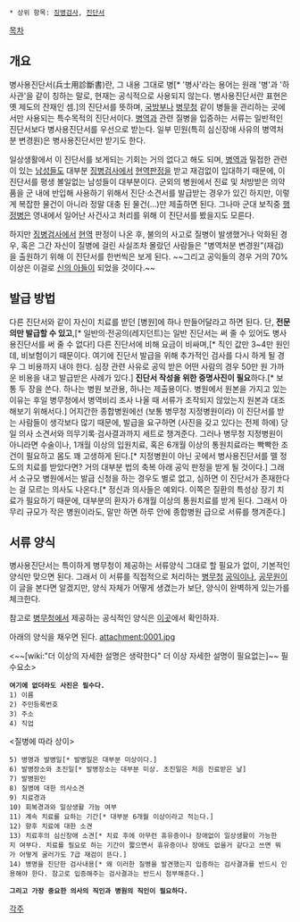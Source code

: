  * 상위 항목: [[징병검사]], [[진단서]]

[[목차]]
== 개요 ==
병사용진단서(兵士用診斷書)란, 그 내용 그대로 병[* '병사'라는 용어는 원래 '병'과 '하사관'을 같이 칭하는 말로, 현재는 공식적으로 사용되지 않는다. 병사용진단서란 표현은 옛 제도의 잔재인 셈.]의 진단서를 뜻하며, [[국방부]]나 [[병무청]] 같이 병들을 관리하는 곳에서만 사용되는 특수목적의 진단서이다. [[병역]]과 관련 질병을 입증하는 서류는 일반적인 진단서보다 병사용진단서를 우선으로 받는다. 일부 민원(특히 심신장애 사유의 병역처분 변경원)은 병사용진단서만 받기도 한다.

일상생활에서 이 진단서를 보게되는 기회는 거의 없다고 해도 되며, [[병역]]과 밀접한 관련이 있는 [[남성]]들도 대부분 [[징병검사]]에서 [[현역]]판정을 받고 재검없이 입대하기 때문에, 이 진단서를 평생 볼일없는 남성들이 대부분이다. 군외의 병원에서 진료 및 처방받은 의약품을 군 내에 반입해 사용하기 위해서 진단·소견서를 발급받는 경우가 있긴 하지만, 이렇게 복잡한 물건이 아니라 정말 대충 된 물건(…)만 제출하면 된다. 그나마 군대 보직중 [[행정병]]은 영내에서 일어난 사건사고 처리를 위해 이 진단서를 봤을지도 모른다.

하지만 [[징병검사]]에서 [[현역]] 판정이 나온 후, 불의의 사고로 질병이 발생했거나 악화된 경우, 혹은 그간 자신이 질병에 걸린 사실조차 몰랐던 사람들은 "병역처분 변경원"(재검)을 출원하기 위해 이 진단서를 한번씩은 보게 된다. ~~그리고 공익들의 경우 거의 70% 이상은 이걸로 [[신의 아들]]이 되었을 것이다.~~
== 발급 방법 ==
다른 진단서와 같이 자신이 치료를 받던 [병원]에 하나 만들어달라고 하면 된다. 단, '''전문의만 발급할 수 있고''',[* 일반의·전공의(레지던트)는 일반 진단서는 써 줄 수 있어도 병사용진단서를 써 줄 수 없다!] 다른 진단서에 비해 요금이 비싸며,[* 직인 값만 3~4만 원인데, 비보험이기 때문이다. 여기에 진단서 발급을 위해 추가적인 검사를 다시 하게 될 경우 그 비용까지 내야 한다. 심장 관련 사유로 공익 받은 어떤 사람의 경우 50만 원 가까운 비용을 내고 발급받은 사례가 있다.] '''진단서 작성을 위한 증명사진이 필요'''하다.[* 보통 두 장을 쓴다. 하나는 병원 보관용, 하나는 제출용이다. 병원에서 원본을 가지고 있는 이유는 후일 병무청에서 병역비리 조사 나올 때 서류가 조작되지 않았는지 원본과 대조해보기 위해서다.]
어지간한 종합병원에선 (보통 병무청 지정병원이라) 이 진단서를 받는 사람들이 생각보다 많기 때문에, 발급을 요구하면 (사진을 갖고 있다는 전제 하에) 당일 의사 소견서와 의무기록·검사결과까지 세트로 챙겨준다. 그러나 병무청 지정병원이 아니라면 수술이나, 1개월 이상의 입원치료, 혹은 6개월 이상의 통원치료라는 빡빡한 조건이 필요하고 몸도 꽤 고생하게 된다.[* 지정병원이 아닌 곳에서 병사용진단서를 뗄 정도의 치료를 받았다면? 거의 대부분 법의 축복 아래 공익 판정을 받게 될 것이다.] 그래서 소규모 병원에서는 발급 신청을 하는 경우도 별로 없고, 심하면 이 진단서가 존재한다는 걸 모르는 의사도 나온다.[* 정신과 의사들은 예외다. 이쪽은 질환의 특성상 장기 치료가 필요하기 때문에, 대부분의 환자가 6개월 이상의 통원치료를 받게 된다. 그래서 아무리 규모가 작은 병원이라도, 말만 하면 하루 안에 종합병원 급으로 서류를 챙겨준다.]
== 서류 양식 ==
병사용진단서는 특이하게 병무청이 제공하는 서류양식 그대로 할 필요가 없이, 기본적인 양식만 맞으면 된다. 그래서 이 서류를 직접적으로 처리하는 [[병무청]] [[공익]]이나, [[공무원]]이 이 글을 본다면 알겠지만, 양식 자체가 어떻게 생겼는가 보단, 양식이 완벽하게 있는가를 체크한다.

참고로 [[병무청]]에서 제공하는 공식적인 양식은 [http://www.mma.go.kr/kor/s_minwon/document/1189152_4269.html 이곳]에서 확인하자.

아래의 양식을 채우면 된다.
attachment:0001.jpg
 
<~~[wiki:"더 이상의 자세한 설명은 생략한다" 더 이상 자세한 설명이 필요없는]~~ 필수요소>

 '''여기에 없더라도 사진은 필수다.'''
 1) 이름
 2) 주민등록번호
 3) 주소
 4) 직업

<질병에 따라 상이>
 5) 병명과 발병일[* 발병일은 대부분 미상이다.]
 6) 발병장소와 초진일[* 발병장소는 대부분 미상. 초진일은 처음 진료받은 날]
 7) 발병원인
 8) 질병에 대한 의사소견
 9) 치료경과
 10) 회복경과와 일상생활 가능 여부
 11) 계속 치료를 요하는 기간[* 대부분 6개월 이상이라고 적는다.]
 12) 향후 치료에 대한 소견
 13) 치료후의 심신장애 소견[* 치료 후에 아무런 휴유증이나 장애없이 일상생활이 가능한지 여부다. 치료를 필요로 하는 기간이 짧으면서 휴유증이나 장애도 없을거 같다고 쓰면 뭐가 어떻게 굴러가도 7급 재검이 뜬다.]
 14) 병명을 진단한 검사내용[* 왜 이러한 질병을 발견했는지 입증하는 검사결과를 반드시 인용해야 한다. 참고로 입증해주는 검사결과는 반드시 첨부해준다.]

 '''그리고 가장 중요한 의사의 직인과 병원의 직인이 필요하다.'''

[[각주]]
